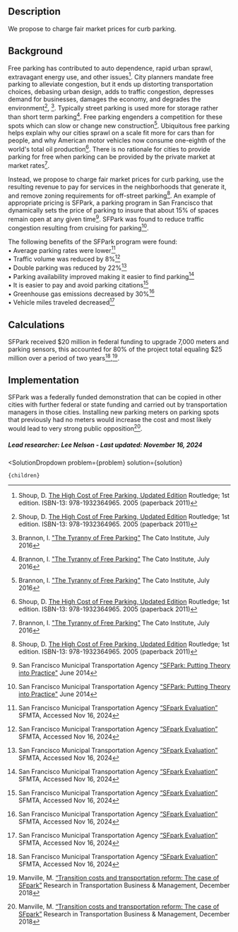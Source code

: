 

## Description
We propose to charge fair market prices for curb parking.

## Background
Free parking has contributed to auto dependence, rapid urban sprawl, extravagant energy use, and other issues[^”1”]. City planners mandate free parking to alleviate congestion, but it ends up distorting transportation choices, debasing urban design, adds to traffic congestion, depresses demand for businesses, damages the economy, and degrades the environment[^”1”], [^”2”]. Typically street parking is used more for storage rather than short term parking[^”2”]. Free parking engenders a competition for these spots which can slow or change new construction[^”2”].  Ubiquitous free parking helps explain why our cities sprawl on a scale fit more for cars than for people, and why American motor vehicles now consume one-eighth of the world's total oil production[^”1”]. There is no rationale for cities to provide parking for free when parking can be provided by the private market at market rates[^”2”].  

Instead, we propose to charge fair market prices for curb parking, use the resulting revenue to pay for services in the neighborhoods that generate it, and remove zoning requirements for off-street parking[^”1”]. An example of appropriate pricing is SFPark, a parking program in San Francisco that dynamically sets the price of parking to insure that about 15% of spaces remain open at any given time[^”3”]. SFPark was found to reduce traffic congestion resulting from cruising for parking[^”3”].

The following benefits of the SFPark program were found:  
•	Average parking rates were lower[^”4”]  
•	Traffic volume was reduced by 8%[^”4”]  
•	Double parking was reduced by 22%[^”4”]  
•	Parking availability improved making it easier to find parking[^”4”]  
•	It is easier to pay and avoid parking citations[^”4”]  
•	Greenhouse gas emissions decreased by 30%[^”4”]  
•	Vehicle miles traveled decreased[^”4”]  

## Calculations
SFPark received $20 million in federal funding to upgrade 7,000 meters and parking sensors, this accounted for 80% of the project total equaling $25 million over a period of two years[^”4”],[^”5”].

## Implementation
SFPark was a federally funded demonstration that can be copied in other cities with further federal or state funding and carried out by transportation managers in those cities.
Installing new parking meters on parking spots that previously had no meters would increase the cost and most likely would lead to very strong public opposition[^”5”].

##### Lead researcher: Lee Nelson - Last updated: November 16, 2024

[^”1”]: Shoup, D. [The High Cost of Free Parking, Updated Edition]( https://www.amazon.com/High-Cost-Free-Parking-Updated/dp/193236496X) Routledge; 1st edition. ISBN-13: 978-1932364965. 2005 (paperback 2011)

[^”2”]: Brannon, I. ["The Tyranny of Free Parking"](https://www.cato.org/blog/tyranny-free-parking) The Cato Institute, July 2016 

[^”3”]: San Francisco Municipal Transportation Agency ["SFPark: Putting Theory into Practice"](https://www.sfmta.com/sites/default/files/reports-and-documents/2018/08/sfpark_pilot_overview.pdf) June 2014

[^”4”]: San Francisco Municipal Transportation Agency [“SFpark Evaluation”]( https://www.sfmta.com/getting-around/drive-park/demand-responsive-pricing/sfpark-evaluation) SFMTA, Accessed Nov 16, 2024

[^”5”]: Manville, M. [“Transition costs and transportation reform: The case of SFpark”]( https://doi.org/10.1016/j.rtbm.2018.09.002) Research in Transportation Business & Management, December 2018



  <SolutionDropdown 
    problem={problem} 
    solution={solution}
  >
    {children}
  </SolutionDropdown>